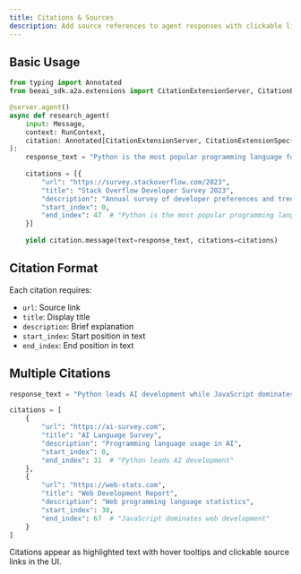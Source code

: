 ```yaml
---
title: Citations & Sources
description: Add source references to agent responses with clickable links
---
```


## Basic Usage

```python
from typing import Annotated
from beeai_sdk.a2a.extensions import CitationExtensionServer, CitationExtensionSpec

@server.agent()
async def research_agent(
    input: Message,
    context: RunContext,
    citation: Annotated[CitationExtensionServer, CitationExtensionSpec()]
):
    response_text = "Python is the most popular programming language for AI development."
    
    citations = [{
        "url": "https://survey.stackoverflow.com/2023",
        "title": "Stack Overflow Developer Survey 2023",
        "description": "Annual survey of developer preferences and trends",
        "start_index": 0,
        "end_index": 47  # "Python is the most popular programming language"
    }]
    
    yield citation.message(text=response_text, citations=citations)
```

## Citation Format

Each citation requires:
- `url`: Source link
- `title`: Display title
- `description`: Brief explanation
- `start_index`: Start position in text
- `end_index`: End position in text

## Multiple Citations

```python
response_text = "Python leads AI development while JavaScript dominates web development."

citations = [
    {
        "url": "https://ai-survey.com",
        "title": "AI Language Survey",
        "description": "Programming language usage in AI",
        "start_index": 0,
        "end_index": 31  # "Python leads AI development"
    },
    {
        "url": "https://web-stats.com", 
        "title": "Web Development Report",
        "description": "Web programming language statistics",
        "start_index": 38,
        "end_index": 67  # "JavaScript dominates web development"
    }
]
```

Citations appear as highlighted text with hover tooltips and clickable source links in the UI.
